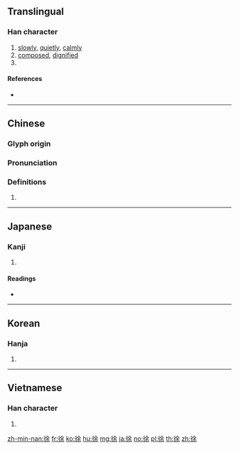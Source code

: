 ==Translingual==

===Han character===
{{Han char|rn=60|rad=彳|as=07|sn=10|four=28294|canj=HOOMD|ids=⿰彳余}}

# [[slowly]], [[quietly]], [[calmly]]
# [[composed]], [[dignified]]
# {{surname|lang=zh}}

====References====
* {{Han ref|kx=0367.110|dkj=10110|dj=0690.100|hdz=20825.140|uh=5F90|ud=24464|bh=AE7D|bd=44669}}

----

==Chinese==
{{zh-forms}}

===Glyph origin===
{{Han etym}}

===Pronunciation===
{{zh-pron
|m=xú
|c=ceoi4
|h=pfs=
|md=
|mn=chhî
|w=3xxi
|mc=y
|oc=y
|cat=
}}

===Definitions===
{{zh-hanzi}}

# {{rfdef|lang=zh}}

----

==Japanese==

===Kanji===
{{ja-kanji|grade=c|rs=彳07}}

# {{defn|lang=ja|sort=彳07}}

====Readings====
* {{ja-readings|goon=[[じょ]] (jo)|kanon=[[しょ]] (sho) {{non-joyo-reading}}|kun=[[おもむろ]] (omomuro)}}

----

==Korean==

===Hanja===
{{ko-hanja|hangeul=[[서]]|eumhun=천천히|rv=seo|mr=sŏ|y=se}}

# {{defn|lang=ko|sort=彳07}}

----

==Vietnamese==

===Han character===
{{vi-hantu|[[chờ]], [[chừa]], [[giờ]], [[từ]], [[thờ]], [[xờ]]|rs=彳07}}

# {{defn|lang=vi|sort=彳07}}

[[zh-min-nan:徐]]
[[fr:徐]]
[[ko:徐]]
[[hu:徐]]
[[mg:徐]]
[[ja:徐]]
[[no:徐]]
[[pl:徐]]
[[th:徐]]
[[zh:徐]]